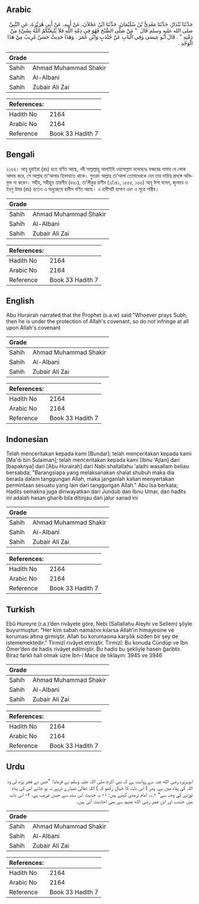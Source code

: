 ## Arabic


<div dir="rtl" lang="ar" style={{fontSize:'larger',backgroundColor:'#f8f9fa',padding:20}}>
حَدَّثَنَا بُنْدَارٌ، حَدَّثَنَا مَعْدِيُّ بْنُ سُلَيْمَانَ، حَدَّثَنَا ابْنُ عَجْلاَنَ، عَنْ أَبِيهِ، عَنْ أَبِي هُرَيْرَةَ، عَنِ النَّبِيِّ صلى الله عليه وسلم قَالَ ‏ "‏ مَنْ صَلَّى الصُّبْحَ فَهُوَ فِي ذِمَّةِ اللَّهِ فَلاَ يُتْبِعَنَّكُمُ اللَّهُ بِشَيْءٍ مِنْ ذِمَّتِهِ ‏"‏ ‏.‏ قَالَ أَبُو عِيسَى وَفِي الْبَابِ عَنْ جُنْدَبٍ وَابْنِ عُمَرَ ‏.‏ وَهَذَا حَدِيثٌ حَسَنٌ غَرِيبٌ مِنْ هَذَا الْوَجْهِ ‏.‏
</div>
<div style={{backgroundColor:'#f8f9fa',padding:20, marginBottom: 10}}><table> <thead> <tr> <th>Grade</th> <th></th> </tr> </thead> <tbody> <tr><td>Sahih</td><td>Ahmad Muhammad Shakir</td></tr><tr><td>Sahih</td><td>Al-Albani</td></tr><tr><td>Sahih</td><td>Zubair Ali Zai</td></tr></tbody></table><table> <thead> <tr> <th>References:</th> <th></th> </tr> </thead> <tbody><tr><td>Hadith No</td><td>2164</td></tr><tr><td>Arabic No</td><td>2164</td></tr><tr><td>Reference</td><td>Book 33 Hadith 7</td></tr></tbody></table></div>

## Bengali


<div dir="ltr" lang="bn" style={{fontSize:'larger',backgroundColor:'#f8f9fa',padding:20}}>
২১৬৪। আবূ হুরাইরা (রাঃ) হতে বর্ণিত আছে, নবী সাল্লাল্লাহু আলাইহি ওয়াসাল্লাম বলেছেনঃ ফজরের নামায যে লোক আদায় করে, সে আল্লাহ তা'আলার হিফাযাতে থাকে। সুতরাং আল্লাহ তা'আলা তোমাদেরকে যেন তার দায়িত্ব প্রসঙ্গে অভিযুক্ত না করেন। সহীহ, সহীহুত তারগীব (৪৬১), তা’লীকুর রাগীব (১/১৪১, ১৫৫৫, ১৬৩) আবূ ঈসা বলেন, জুনদাব ও ইবনু উমর (রাঃ) হতেও এ অনুচ্ছেদে হাদীস বর্ণিত আছে। এ হাদীসটি হাসান এবং এ সূত্রে গারীব।
</div>
<div style={{backgroundColor:'#f8f9fa',padding:20, marginBottom: 10}}><table> <thead> <tr> <th>Grade</th> <th></th> </tr> </thead> <tbody> <tr><td>Sahih</td><td>Ahmad Muhammad Shakir</td></tr><tr><td>Sahih</td><td>Al-Albani</td></tr><tr><td>Sahih</td><td>Zubair Ali Zai</td></tr></tbody></table><table> <thead> <tr> <th>References:</th> <th></th> </tr> </thead> <tbody><tr><td>Hadith No</td><td>2164</td></tr><tr><td>Arabic No</td><td>2164</td></tr><tr><td>Reference</td><td>Book 33 Hadith 7</td></tr></tbody></table></div>

## English


<div dir="ltr" lang="en" style={{fontSize:'larger',backgroundColor:'#f8f9fa',padding:20}}>
Abu Hurairah narrated that the Prophet (s.a.w) said:"Whoever prays Subh, then he is under the protection of Allah's covenant, so do not infringe at all upon Allah's covenant
</div>
<div style={{backgroundColor:'#f8f9fa',padding:20, marginBottom: 10}}><table> <thead> <tr> <th>Grade</th> <th></th> </tr> </thead> <tbody> <tr><td>Sahih</td><td>Ahmad Muhammad Shakir</td></tr><tr><td>Sahih</td><td>Al-Albani</td></tr><tr><td>Sahih</td><td>Zubair Ali Zai</td></tr></tbody></table><table> <thead> <tr> <th>References:</th> <th></th> </tr> </thead> <tbody><tr><td>Hadith No</td><td>2164</td></tr><tr><td>Arabic No</td><td>2164</td></tr><tr><td>Reference</td><td>Book 33 Hadith 7</td></tr></tbody></table></div>

## Indonesian


<div dir="ltr" lang="id" style={{fontSize:'larger',backgroundColor:'#f8f9fa',padding:20}}>
Telah menceritakan kepada kami [Bundar]; telah menceritakan kepada kami [Ma'di bin Sulaiman]; telah menceritakan kepada kami [Ibnu 'Ajlan] dari [bapaknya] dari [Abu Hurairah] dari Nabi shallallahu 'alaihi wasallam beliau bersabda; "Barangsiapa yang melaksanakan shalat shubuh maka dia berada dalam tanggungan Allah, maka janganlah kalian menyertakan permintaan sesuatu yang lain dari tanggungan Allah." Abu Isa berkata; Hadits semakna juga diriwayatkan dari Jundub dan Ibnu Umar, dan hadits ini adalah hasan gharib bila ditinjau dari jalur sanad ini
</div>
<div style={{backgroundColor:'#f8f9fa',padding:20, marginBottom: 10}}><table> <thead> <tr> <th>Grade</th> <th></th> </tr> </thead> <tbody> <tr><td>Sahih</td><td>Ahmad Muhammad Shakir</td></tr><tr><td>Sahih</td><td>Al-Albani</td></tr><tr><td>Sahih</td><td>Zubair Ali Zai</td></tr></tbody></table><table> <thead> <tr> <th>References:</th> <th></th> </tr> </thead> <tbody><tr><td>Hadith No</td><td>2164</td></tr><tr><td>Arabic No</td><td>2164</td></tr><tr><td>Reference</td><td>Book 33 Hadith 7</td></tr></tbody></table></div>

## Turkish


<div dir="ltr" lang="tr" style={{fontSize:'larger',backgroundColor:'#f8f9fa',padding:20}}>
Ebû Hureyre (r.a.)’den rivâyete göre, Nebi (Sallallahu Aleyhi ve Sellem) şöyle buyurmuştur: “Her kim sabah namazını kılarsa Allah’ın himayesine ve koruması altına girmiştir. Allah bu korumasına karşılık sizden bir şey de istememektedir.” Tirmizî rivâyet etmiştir. Tirmizî: Bu konuda Cündüp ve İbn Ömer’den de hadis rivâyet edilmiştir. Bu hadis bu şekliyle hasen ğaribtir. Biraz farklı hali olmak üzre İbn-i Mace de tıklayın: 3945 ve 3946
</div>
<div style={{backgroundColor:'#f8f9fa',padding:20, marginBottom: 10}}><table> <thead> <tr> <th>Grade</th> <th></th> </tr> </thead> <tbody> <tr><td>Sahih</td><td>Ahmad Muhammad Shakir</td></tr><tr><td>Sahih</td><td>Al-Albani</td></tr><tr><td>Sahih</td><td>Zubair Ali Zai</td></tr></tbody></table><table> <thead> <tr> <th>References:</th> <th></th> </tr> </thead> <tbody><tr><td>Hadith No</td><td>2164</td></tr><tr><td>Arabic No</td><td>2164</td></tr><tr><td>Reference</td><td>Book 33 Hadith 7</td></tr></tbody></table></div>

## Urdu


<div dir="rtl" lang="ur" style={{fontSize:'larger',backgroundColor:'#f8f9fa',padding:20}}>
ابوہریرہ رضی الله عنہ سے روایت ہے کہ نبی اکرم صلی اللہ علیہ وسلم نے فرمایا: ”جس نے فجر پڑھ لی وہ اللہ کی پناہ میں ہے، پھر ( اس بات کا خیال رکھو کہ ) اللہ تعالیٰ تمہارے درپے نہ ہو جائے اس کی پناہ توڑنے کی وجہ سے“ ۱؎۔ امام ترمذی کہتے ہیں: ۱- یہ حدیث اس سند سے حسن غریب ہے، ۲- اس باب میں جندب اور ابن عمر رضی الله عنہم سے بھی احادیث آئی ہیں۔
</div>
<div style={{backgroundColor:'#f8f9fa',padding:20, marginBottom: 10}}><table> <thead> <tr> <th>Grade</th> <th></th> </tr> </thead> <tbody> <tr><td>Sahih</td><td>Ahmad Muhammad Shakir</td></tr><tr><td>Sahih</td><td>Al-Albani</td></tr><tr><td>Sahih</td><td>Zubair Ali Zai</td></tr></tbody></table><table> <thead> <tr> <th>References:</th> <th></th> </tr> </thead> <tbody><tr><td>Hadith No</td><td>2164</td></tr><tr><td>Arabic No</td><td>2164</td></tr><tr><td>Reference</td><td>Book 33 Hadith 7</td></tr></tbody></table></div>